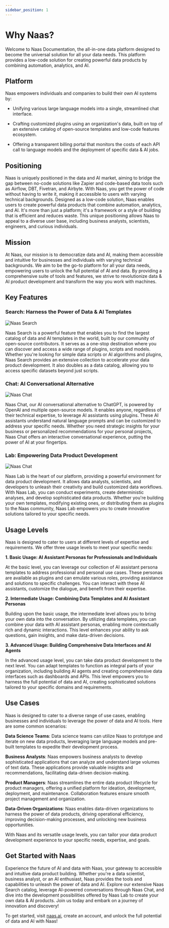 ```yaml
---
sidebar_position: 1
---
```



# Why Naas?


Welcome to Naas Documentation, the all-in-one data platform designed to become the universal solution for all your data needs. This platform provides a low-code solution for creating powerful data products by combining automation, analytics, and AI.

## Platform
Naas empowers individuals and companies to build their own AI systems by: 

- Unifying various large language models into a single, streamlined chat interface.

- Crafting customized plugins using an organization's data, built on top of an extensive catalog of open-source templates and low-code features ecosystem.

- Offering a transparent billing portal that monitors the costs of each API call to language models and the deployment of specific data & AI jobs.

## Positioning
Naas is uniquely positioned in the data and AI market, aiming to bridge the gap between no-code solutions like Zapier and code-based data tools such as Airflow, DBT, Fivetran, and Airbyte. 
With Naas, you get the power of code without having to write it, making it accessible to users with varying technical backgrounds.
Designed as a low-code solution, Naas enables users to create powerful data products that combine automation, analytics, and AI. 
It's more than just a platform; it's a framework or a style of building that is efficient and reduces waste. This unique positioning allows Naas to appeal to a diverse user base, including business analysts, scientists, engineers, and curious individuals.


## Mission
At Naas, our mission is to democratize data and AI, making them accessible and intuitive for businesses and individuals with varying technical backgrounds. We aim to be the go-to platform for all your data needs, empowering users to unlock the full potential of AI and data. By providing a comprehensive suite of tools and features, we strive to revolutionize data & AI product development and transform the way you work with machines.

## Key Features

### Search: Harness the Power of Data & AI Templates
![Naas Search](./img/NaasSearch.gif)

Naas Search is a powerful feature that enables you to find the largest catalog of data and AI templates in the world, built by our community of open-source contributors. It serves as a one-stop destination where you can discover and access a wide range of plugins, scripts and models. Whether you're looking for simple data scripts or AI algorithms and plugins, Naas Search provides an extensive collection to accelerate your data product development. It also doubles as a data catalog, allowing you to access specific datasets beyond just scripts.



### Chat: AI Conversational Alternative

![Naas Chat](./img/MyChatGPT.gif)

Naas Chat, our AI conversational alternative to ChatGPT, is powered by OpenAI and multiple open-source models. It enables anyone, regardless of their technical expertise, to leverage AI assistants using plugins. These AI assistants understand natural language prompts and can be customized to address your specific needs. Whether you need strategic insights for your business or personalized recommendations for your personal projects, Naas Chat offers an interactive conversational experience, putting the power of AI at your fingertips.



### Lab: Empowering Data Product Development
![Naas Chat](./img/NaasLab.gif)

Naas Lab is the heart of our platform, providing a powerful environment for data product development. It allows data analysts, scientists, and developers to unleash their creativity and build customized data workflows. With Naas Lab, you can conduct experiments, create deterministic analyses, and develop sophisticated data products. Whether you're building your own templates, modifying existing ones, or distributing them as plugins to the Naas community, Naas Lab empowers you to create innovative solutions tailored to your specific needs.



## Usage Levels

Naas is designed to cater to users at different levels of expertise and requirements. We offer three usage levels to meet your specific needs:

**1. Basic Usage: AI Assistant Personas for Professionals and Individuals**

At the basic level, you can leverage our collection of AI assistant persona templates to address professional and personal use cases. These personas are available as plugins and can emulate various roles, providing assistance and solutions to specific challenges. You can interact with these AI assistants, customize the dialogue, and benefit from their expertise.

**2. Intermediate Usage: Combining Data Templates and AI Assistant Personas**

Building upon the basic usage, the intermediate level allows you to bring your own data into the conversation. By utilizing data templates, you can combine your data with AI assistant personas, enabling more contextually rich and dynamic interactions. This level enhances your ability to ask questions, gain insights, and make data-driven decisions.

**3. Advanced Usage: Building Comprehensive Data Interfaces and AI Agents**

In the advanced usage level, you can take data product development to the next level. You can adapt templates to function as integral parts of your organization, including building AI agents and creating comprehensive data interfaces such as dashboards and APIs. This level empowers you to harness the full potential of data and AI, creating sophisticated solutions tailored to your specific domains and requirements.

## Use Cases

Naas is designed to cater to a diverse range of use cases, enabling businesses and individuals to leverage the power of data and AI tools. Here are some common scenarios:

**Data Science Teams**: Data science teams can utilize Naas to prototype and iterate on new data products, leveraging large language models and pre-built templates to expedite their development process.

**Business Analysts**: Naas empowers business analysts to develop sophisticated applications that can analyze and understand large volumes of text data. These applications provide valuable insights and recommendations, facilitating data-driven decision-making.

**Product Managers**: Naas streamlines the entire data product lifecycle for product managers, offering a unified platform for ideation, development, deployment, and maintenance. Collaboration features ensure smooth project management and organization.

**Data-Driven Organizations**: Naas enables data-driven organizations to harness the power of data products, driving operational efficiency, improving decision-making processes, and unlocking new business opportunities.

With Naas and its versatile usage levels, you can tailor your data product development experience to your specific needs, expertise, and goals.

## Get Started with Naas

Experience the future of AI and data with Naas, your gateway to accessible and intuitive data product building. Whether you're a data scientist, business analyst, or an AI enthusiast, Naas provides the tools and capabilities to unleash the power of data and AI. Explore our extensive Naas Search catalog, leverage AI-powered conversations through Naas Chat, and dive into the development possibilities offered by Naas Lab to create your own data & AI products. Join us today and embark on a journey of innovation and discovery!

To get started, visit [naas.ai](https://naas.ai), create an account, and unlock the full potential of data and AI with Naas!